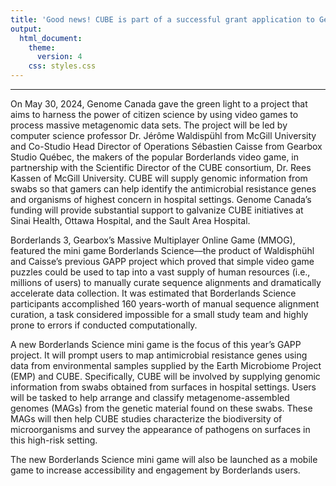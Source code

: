 ```yaml
---
title: 'Good news! CUBE is part of a successful grant application to Genome Canada’s Genomics Applications Partnership Program (GAPP).'
output: 
  html_document:
    theme: 
      version: 4
    css: styles.css
---
```


----


On May 30, 2024, Genome Canada gave the green light to a project that aims to harness the power of citizen science by using video games to process massive metagenomic data sets. The project will be led by computer science professor Dr. Jérôme Waldispühl from McGill University and Co-Studio Head Director of Operations Sébastien Caisse from Gearbox Studio Québec, the makers of the popular Borderlands video game, in partnership with the Scientific Director of the CUBE consortium, Dr. Rees Kassen of McGill University. CUBE will supply genomic information from swabs  so that gamers can help identify the antimicrobial resistance genes and organisms of highest concern in hospital settings. Genome Canada's funding will provide substantial support to galvanize CUBE initiatives at Sinai Health, Ottawa Hospital, and the Sault Area Hospital.  

Borderlands 3, Gearbox’s Massive Multiplayer Online Game (MMOG), featured the mini game Borderlands Science––the product of Waldisphühl and Caisse’s previous GAPP project which proved that simple video game puzzles could be used to tap into a vast supply of human resources (i.e., millions of users) to manually curate sequence alignments and dramatically accelerate data collection. It was estimated that Borderlands Science participants accomplished 160 years-worth of manual sequence alignment curation, a task considered impossible for a small study team and highly prone to errors if conducted computationally.  

A new Borderlands Science mini game is the focus of this year’s GAPP project. It will prompt users to map antimicrobial resistance genes using data from environmental samples supplied by the Earth Microbiome Project (EMP) and CUBE. Specifically, CUBE will be involved by supplying genomic information from swabs obtained from surfaces in hospital settings. Users will be tasked to help arrange and classify metagenome-assembled genomes (MAGs) from the genetic material found on these swabs. These MAGs will then help CUBE studies characterize the biodiversity of microorganisms and survey the appearance of pathogens on surfaces in this high-risk setting.  

The new Borderlands Science mini game will also be launched as a mobile game to increase accessibility and engagement by Borderlands users.  